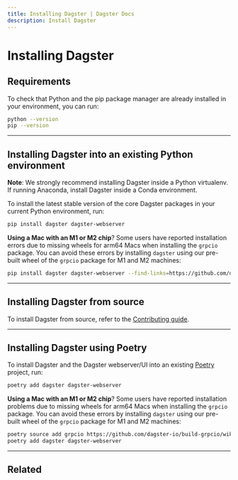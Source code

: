 ```yaml
---
title: Installing Dagster | Dagster Docs
description: Install Dagster
---
```


# Installing Dagster

## Requirements

<!-- Lives in: /next/components/mdx/includes/dagster/DagsterVersion.mdx -->

<DagsterVersion />

To check that Python and the pip package manager are already installed in your environment, you can run:

```bash
python --version
pip --version
```

---

## Installing Dagster into an existing Python environment

<Note>
  <strong>Note</strong>: We strongly recommend installing Dagster inside a
  Python virtualenv. If running Anaconda, install Dagster inside a Conda
  environment.
</Note>

To install the latest stable version of the core Dagster packages in your current Python environment, run:

```bash
pip install dagster dagster-webserver
```

**Using a Mac with an M1 or M2 chip**? Some users have reported installation errors due to missing wheels for arm64 Macs when installing the `grpcio` package. You can avoid these errors by installing `dagster` using our pre-built wheel of the `grpcio` package for M1 and M2 machines:

```bash
pip install dagster dagster-webserver --find-links=https://github.com/dagster-io/build-grpcio/wiki/Wheels
```

---

## Installing Dagster from source

To install Dagster from source, refer to the [Contributing guide](/community/contributing).

---

## Installing Dagster using Poetry

To install Dagster and the Dagster webserver/UI into an existing [Poetry](https://python-poetry.org) project, run:

```bash
poetry add dagster dagster-webserver
```

**Using a Mac with an M1 or M2 chip**? Some users have reported installation problems due to missing wheels for arm64 Macs when installing the `grpcio` package. You can avoid these errors by installing `dagster` using our pre-built wheel of the `grpcio` package for M1 and M2 machines:

```bash
poetry source add grpcio https://github.com/dagster-io/build-grpcio/wiki/Wheels
poetry add dagster dagster-webserver
```

---

## Related

<ArticleList>
  <ArticleListItem
    title="Creating a new Dagster project"
    href="/getting-started/create-new-project"
  ></ArticleListItem>
  <ArticleListItem
    title="Dagster project files"
    href="/getting-started/project-file-reference"
  ></ArticleListItem>
  <ArticleListItem
    title="Running Dagster locally"
    href="/guides/running-dagster-locally"
  ></ArticleListItem>
  <ArticleListItem
    title="Contributing to Dagster"
    href="/community/contributing"
  ></ArticleListItem>
</ArticleList>
